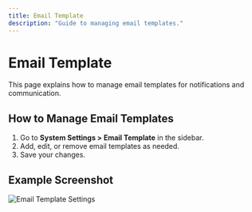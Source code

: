 ```yaml
---
title: Email Template
description: "Guide to managing email templates."
---
```


# Email Template

This page explains how to manage email templates for notifications and communication.

## How to Manage Email Templates

1. Go to **System Settings > Email Template** in the sidebar.
2. Add, edit, or remove email templates as needed.
3. Save your changes.

## Example Screenshot

![Email Template Settings](../assets/email-template-settings.png) 